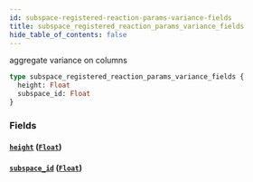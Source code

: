 ```yaml
---
id: subspace-registered-reaction-params-variance-fields
title: subspace_registered_reaction_params_variance_fields
hide_table_of_contents: false
---
```


aggregate variance on columns

```graphql
type subspace_registered_reaction_params_variance_fields {
  height: Float
  subspace_id: Float
}
```

### Fields

#### [`height`](#) ([`Float`](/07-graphql/scalars/float))

#### [`subspace_id`](#) ([`Float`](/07-graphql/scalars/float))
